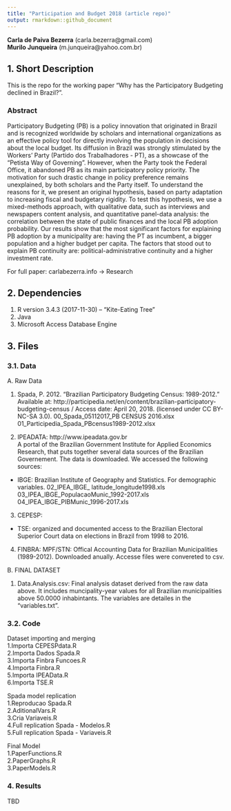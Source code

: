 ```yaml
---
title: "Participation and Budget 2018 (article repo)"
output: rmarkdown::github_document
---
```


  **Carla de Paiva Bezerra** (carla.bezerra@gmail.com)  
  **Murilo Junqueira**  (m.junqueira@yahoo.com.br)  

## 1. Short Description

This is the repo for the working paper "Why has the Participatory Budgeting declined in Brazil?".

### Abstract  

Participatory Budgeting (PB) is a policy innovation that originated in Brazil and is recognized worldwide by scholars and international organizations as an effective policy tool for directly involving the population in decisions about the local budget. Its diffusion in Brazil was strongly stimulated by the Workers' Party (Partido dos Trabalhadores - PT), as a showcase of the "Petista Way of Governing". However, when the Party took the Federal Office, it abandoned PB as its main participatory policy priority. 
The motivation for such drastic change in policy preference remains unexplained, by both scholars and the Party itself. To understand the reasons for it, we present an original hypothesis, based on party adaptation to increasing fiscal and budgetary rigidity. To test this hypothesis, we use a mixed-methods approach, with qualitative data, such as interviews and newspapers content analysis, and quantitative panel-data analysis: the correlation between the state of public finances and the local PB adoption probability. Our results show that the most significant factors for explaining PB adoption by a municipality are: having the PT as incumbent, a bigger population and a higher budget per capita. The factors that stood out to explain PB continuity are: political-administrative continuity and a higher investment rate.  


For full paper: carlabezerra.info -> Research 

## 2. Dependencies

1. R version 3.4.3 (2017-11-30) -- "Kite-Eating Tree"
2. Java
3. Microsoft Access Database Engine

## 3. Files

### 3.1. Data

A. Raw Data

1. Spada, P. 2012. "Brazilian Participatory Budgeting Census: 1989-2012." Available at: http://participedia.net/en/content/brazilian-participatory-budgeting-census / Access date: April 20, 2018. (licensed under CC BY-NC-SA 3.0).
00_Spada_05112017_PB CENSUS 2016.xlsx
01_Participedia_Spada_PBcensus1989-2012.xlsx

2. IPEADATA: 
http://www.ipeadata.gov.br  
A portal of the Brazilian Government Institute for Applied Economics Research, that puts together several data sources of the Brazilian Governement. The data is downloaded. We accessed the following sources:
- IBGE: Brazilian Institute of Geography and Statistics. For demographic variables.
02_IPEA_IBGE_ latitude_longitude1998.xls  
03_IPEA_IBGE_PopulacaoMunic_1992-2017.xls
04_IPEA_IBGE_PIBMunic_1996-2017.xls

3. CEPESP:
- TSE: organized and documented access to the Brazilian Electoral Superior Court data on elections in Brazil from 1998 to 2016.

4. FINBRA: MPF/STN: Offical Accounting Data for Brazilian Municipalities (1989-2012). Downloaded anually. Accesse files were convereted to csv.


B. FINAL DATASET

1. Data.Analysis.csv: Final analysis dataset derived from the raw data above. It includes muncipality-year values for all Brazilian municipalities above 50.0000 inhabintants. The variables are detailes in the "variables.txt".



### 3.2. Code

Dataset importing and merging  
1.Importa CEPESPdata.R  
2.Importa Dados Spada.R  
3.Importa Finbra Funcoes.R  
4.Importa Finbra.R  
5.Importa IPEAData.R  
6.Importa TSE.R  

Spada model replication  
1.Reproducao Spada.R  
2.AditionalVars.R  
3.Cria Variaveis.R  
4.Full replication Spada - Modelos.R  
5.Full replication Spada - Variaveis.R  

Final Model  
1.PaperFunctions.R  
2.PaperGraphs.R  
3.PaperModels.R  


### 4. Results

TBD


###

